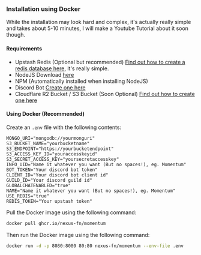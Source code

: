 ### Installation using Docker

While the installation may look hard and complex, it's actually really simple and takes about 5-10 minutes, I will make a Youtube Tutorial about it soon though.

#### Requirements

- Upstash Redis (Optional but recommended) [Find out how to create a redis database here](https://docs.upstash.com/redis), it's really simple.
- NodeJS Download [here](https://nodejs.org/en)
- NPM (Automatically installed when installing NodeJS)
- Discord Bot [Create one here](https://discord.com/developers/)
- Cloudflare R2 Bucket / S3 Bucket (Soon Optional) [Find out how to create one here](https://developers.cloudflare.com/r2/get-started/)

#### Using Docker (Recommended)

Create an `.env` file with the following contents:

```env
MONGO_URI="mongodb://yourmonguri"
S3_BUCKET_NAME="yourbucketname"
S3_ENDPOINT="https://yourbucketendpoint"
S3_ACCESS_KEY_ID="youraccesskeyid"
S3_SECRET_ACCESS_KEY="yoursecretaccesskey"
INFO_UID="Name it whatever you want (But no spaces!), eg. Momentum"
BOT_TOKEN="Your discord bot token"
CLIENT_ID="Your discord bot client id"
GUILD_ID="Your discord guild id"
GLOBALCHATENABLED="true"
NAME="Name it whatever you want (But no spaces!), eg. Momentum"
USE_REDIS="true"
REDIS_TOKEN="Your upstash token"
```

Pull the Docker image using the following command:

```bash
docker pull ghcr.io/nexus-fn/momentum
```

Then run the Docker image using the following command:

```bash
docker run -d -p 8080:8080 80:80 nexus-fn/momentum --env-file .env
```
